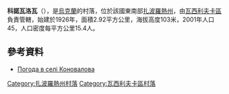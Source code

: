 {{coord|47|29|38|N|35|32|28|E|scale:100000|display=title}}

'''科諾瓦洛瓦'''（{{lang-uk|Коновалова}}），是[[烏克蘭|烏克蘭]]的村落，位於該國東南部[[扎波羅熱州|扎波羅熱州]]，由[[瓦西利夫卡區|瓦西利夫卡區]]負責管轄，始建於1926年，面積2.92平方公里，海拔高度103米，2001年人口45，人口密度每平方公里15.4人。

==參考資料==
* [http://weather.in.ua/ua/zaporozhskaja/11326 Погода в селі Коновалова] {{Wayback|url=http://weather.in.ua/ua/zaporozhskaja/11326 |date=20160305115644 }}

[[Category:扎波羅熱州村落|Category:扎波羅熱州村落]]
[[Category:瓦西利夫卡區村落|Category:瓦西利夫卡區村落]]


{{Zaporizhia-geo-stub}}